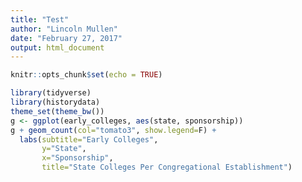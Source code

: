 ```yaml
---
title: "Test"
author: "Lincoln Mullen"
date: "February 27, 2017"
output: html_document
---
```


```r
knitr::opts_chunk$set(echo = TRUE)
```


```r
library(tidyverse)
library(historydata)
theme_set(theme_bw())
g <- ggplot(early_colleges, aes(state, sponsorship))
g + geom_count(col="tomato3", show.legend=F) +
  labs(subtitle="Early Colleges", 
       y="State", 
       x="Sponsorship", 
       title="State Colleges Per Congregational Establishment")
```

